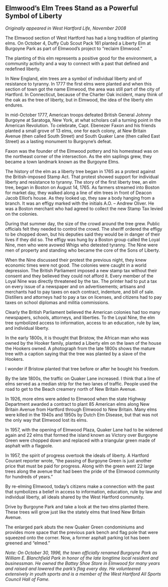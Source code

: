 ## Elmwood’s Elm Trees Stand as a Powerful Symbol of Liberty {-}

*Originally appeared in West Hartford Life, November 2008*

The Elmwood section of West Hartford has had a long tradition of planting elms. On October 4, Duffy Cub Scout Pack 161 planted a Liberty Elm at Burgoyne Park as part of Elmwood’s project to “reclaim Elmwood.”

The planting of this elm represents a positive good for the environment, a community activity and a way to connect with a past that defined and redefined liberty.

In New England, elm trees are a symbol of individual liberty and of resistance to tyranny. In 1777 the first elms were planted and when this section of town got the name Elmwood, the area was still part of the city of Hartford. In Connecticut, because of the Charter Oak incident, many think of the oak as the tree of liberty, but in Elmwood, the idea of the liberty elm endures.

In mid-October 1777, American troops defeated British General Johnny Burgoyne at Saratoga, New York, at what scholars call a turning point in the American Revolution. To celebrate, Capt. Ebenezer Faxon and his friends planted a small grove of 13 elms, one for each colony, at New Britain Avenue (then called South Street) and South Quaker Lane (then called East Street) as a lasting monument to Burgoyne’s defeat.

Faxon was the founder of the Elmwood pottery and his homestead was on the northeast corner of the intersection. As the elm saplings grew, they became a town landmark known as the Burgoyne Elms.

The history of the elm as a liberty tree began in 1765 as a protest against the British-imposed Stamp Act. That protest showed support for individual liberty and resistance to tyranny. The story of the first liberty tree, an elm tree, began in Boston on August 14, 1765. As farmers streamed into Boston for market day, they walked along a line of elm trees in front of Deacon Jacob Elliot’s house. As they looked up, they saw a body hanging from a branch. It was an effigy marked with the initials A.O. -- Andrew Oliver. He was a Boston merchant who had agreed to collect the new Stamp Tax levied on the colonies.

During that summer day, the size of the crowd around the tree grew. Public officials felt they needed to control the crowd. The sheriff ordered the effigy to be chopped down, but his deputies said they would be in danger of their lives if they did so. The effigy was hung by a Boston group called the Loyal Nine, men who were avowed Whigs who detested tyranny. The Nine were men of property and standing who became the core of the Sons of Liberty.

When the Nine discussed their protest the previous night, they knew economic times were not good. The colonies were caught in a world depression. The British Parliament imposed a new stamp tax without their consent and they believed they could not afford it. Every member of the Loyal Nine was directly threatened by the tax. The printer had to put a tax on every issue of a newspaper and on advertisements; artisans and merchants had to pay taxes on each contract, indenture, and bill of sale. Distillers and attorneys had to pay a tax on licenses, and citizens had to pay taxes on school diplomas and militia commissions.

Clearly the British Parliament believed the American colonies had too many newspapers, schools, attorneys, and liberties. To the Loyal Nine, the elm tree symbolized access to information, access to an education, rule by law, and individual liberty.

In the early 1800s, it is thought that Bristow, the African man who was owned by the Hooker family, planted a Liberty elm on the lawn of the house the Hookers owned. A photograph from the late 1800s shows the mature tree with a caption saying that the tree was planted by a slave of the Hookers.

I wonder if Bristow planted that tree before or after he bought his freedom.

By the late 1800s, the traffic on Quaker Lane increased. I think that a line of elms served as a median strip for the two lanes of traffic. People used the road to get to the Beach creamery north of New Britain Avenue.

In 1926, more elms were added to Elmwood when the state Highway Department awarded a contract to plant 85 American elms along New Britain Avenue from Hartford through Elmwood to New Britain. Many elms were killed in the 1940s and 1950s by Dutch Elm Disease, but that was not the only way that Elmwood lost its elms.

In 1957, with the opening of Elmwood Plaza, Quaker Lane had to be widened again and 22 elms that formed the island known as Victory over Burgoyne Green were chopped down and replaced with a triangular green made of asphalt with a flagpole.

In 1957, the spirit of progress overtook the ideals of liberty. A Hartford Courant reporter wrote, “the passing of Burgoyne Green is just another price that must be paid for progress. Along with the green went 22 large trees along the avenue that had been the pride of the Elmwood community for hundreds of years.”

By re-elming Elmwood, today’s citizens make a connection with the past that symbolizes a belief in access to information, education, rule by law and individual liberty, all ideals shared by the West Hartford community.

Drive by Burgoyne Park and take a look at the two elms planted there. These trees will grow just like the stately elms that lined New Britain Avenue.

The enlarged park abuts the new Quaker Green condominiums and provides more space that the previous park bench and flag pole that were squeezed onto the corner. Now, a former asphalt parking lot has been greened and “elmed.”

*Note: On October 30, 1996, the town officially renamed Burgoyne Park as William E. Blanchfield Park in honor of the late longtime local resident and businessman. He owned the Battey Shoe Store in Elmwood for many years and raised and lowered the park’s flag every day. He volunteered extensively in youth sports and is a member of the West Hartford All Sports Council Hall of Fame.*
